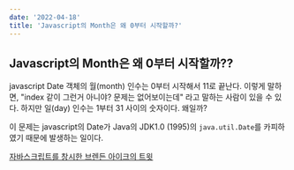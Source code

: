 ```yaml
---
date: '2022-04-18'
title: 'Javascript의 Month은 왜 0부터 시작할까?'
---
```


## Javascript의 Month은 왜 0부터 시작할까??

javascript Date 객체의 월(month) 인수는 0부터 시작해서 11로 끝난다.
이렇게 말하면, "index 같이 그런거 아니야? 문제는 없어보이는데" 라고 말하는 사람이 있을 수 있다.
하지만 일(day) 인수는 1부터 31 사이의 숫자이다. 왜일까?

이 문제는 javascript의 Date가 Java의 JDK1.0 (1995)의 `java.util.Date`를 카피하였기 때문에 발생하는 일이다.

[자바스크립트를 창시한 브렌든 아이크의 트윗](https://twitter.com/BrendanEich/status/481939099138654209)
